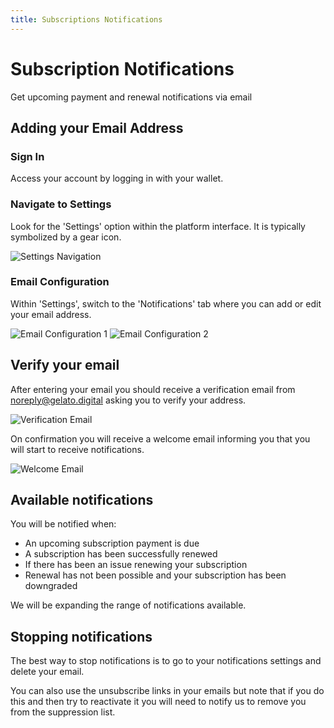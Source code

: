 ```yaml
---
title: Subscriptions Notifications
---
```


# Subscription Notifications

Get upcoming payment and renewal notifications via email

## Adding your Email Address

### Sign In
Access your account by logging in with your wallet.

### Navigate to Settings
Look for the 'Settings' option within the platform interface. It is typically symbolized by a gear icon.

![Settings Navigation](/images/1balance_notifications_1.png)

### Email Configuration
Within 'Settings', switch to the 'Notifications' tab where you can add or edit your email address.

![Email Configuration 1](/images/1balance_notifications_2.png)
![Email Configuration 2](/images/1balance_notifications_3.png)

## Verify your email

After entering your email you should receive a verification email from noreply@gelato.digital asking you to verify your address. 

![Verification Email](/images/1balance_notifications_4.png)

On confirmation you will receive a welcome email informing you that you will start to receive notifications.

![Welcome Email](/images/1balance_notifications_5.png)

## Available notifications

You will be notified when:

- An upcoming subscription payment is due
- A subscription has been successfully renewed
- If there has been an issue renewing your subscription
- Renewal has not been possible and your subscription has been downgraded

We will be expanding the range of notifications available.

## Stopping notifications

The best way to stop notifications is to go to your notifications settings and delete your email. 

You can also use the unsubscribe links in your emails but note that if you do this and then try to reactivate it you will need to notify us to remove you from the suppression list.